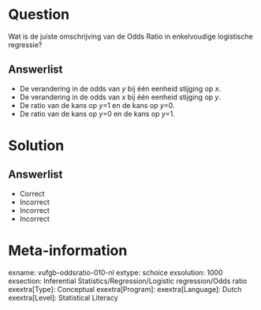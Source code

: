 Question
========

Wat is de juiste omschrijving van de Odds Ratio in enkelvoudige logistische regressie?
  
Answerlist
----------
* De verandering in de odds van *y* bij één eenheid stijging op *x*.
* De verandering in de odds van *x* bij één eenheid stijging op *y*.
* De ratio van de kans op *y*=1 en de kans op *y*=0.
* De ratio van de kans op *y*=0 en de kans op *y*=1.

Solution
========

Answerlist
----------
* Correct
* Incorrect
* Incorrect
* Incorrect

Meta-information
================
exname: vufgb-oddsratio-010-nl
extype: schoice
exsolution: 1000
exsection: Inferential Statistics/Regression/Logistic regression/Odds ratio
exextra[Type]: Conceptual
exextra[Program]: 
exextra[Language]: Dutch
exextra[Level]: Statistical Literacy
